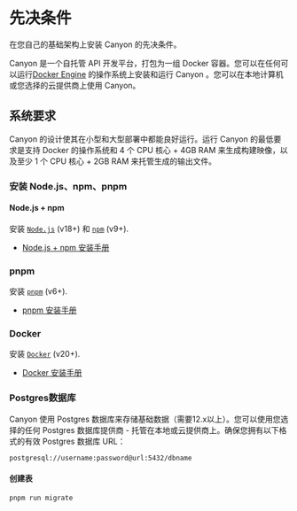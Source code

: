 # 先决条件

在您自己的基础架构上安装 Canyon 的先决条件。

Canyon 是一个自托管 API 开发平台，打包为一组 Docker 容器。您可以在任何可以运行[Docker Engine](https://docs.docker.com/engine) 的操作系统上安装和运行 Canyon 。您可以在本地计算机或您选择的云提供商上使用 Canyon。

## 系统要求

Canyon 的设计使其在小型和大型部署中都能良好运行。运行 Canyon 的最低要求是支持 Docker 的操作系统和 4 个 CPU 核心 + 4GB RAM 来生成构建映像，以及至少 1 个 CPU 核心 + 2GB RAM 来托管生成的输出文件。

### 安装 Node.js、npm、pnpm

#### Node.js + npm

安装 [`Node.js`](https://nodejs.org/en) (v18+) 和 [`npm`](https://www.npmjs.com) (v9+).

- [Node.js + npm 安装手册](https://nodejs.org/en/download)


### pnpm

安装 [`pnpm`](https://pnpm.io) (v6+).

- [pnpm 安装手册](https://pnpm.io/installation)

### Docker

安装 [`Docker`](https://www.docker.com) (v20+).

- [Docker 安装手册](https://docs.docker.com/engine/install)

### Postgres数据库

Canyon 使用 Postgres 数据库来存储基础数据（需要12.x以上）。您可以使用您选择的任何 Postgres 数据库提供商 - 托管在本地或云提供商上。确保您拥有以下格式的有效 Postgres 数据库 URL：

```
postgresql://username:password@url:5432/dbname
```

#### 创建表

```shell
pnpm run migrate
```
